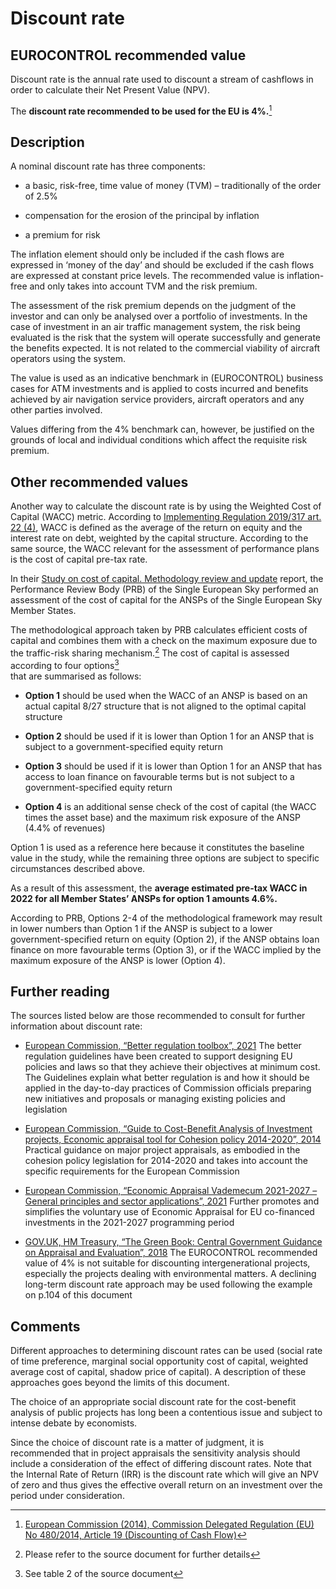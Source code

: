 # Discount rate {#sec-discount-rate}

## EUROCONTROL recommended value

Discount rate is the annual rate used to discount a stream of cashflows in order to calculate their Net Present Value (NPV).

The **discount rate recommended to be used for the EU is 4%.**^[[European Commission (2014), Commission Delegated Regulation (EU) No 480/2014, Article 19 (Discounting of Cash Flow)](https://eur-lex.europa.eu/legal-content/EN/TXT/?uri=uriserv%3AOJ.L_.2014.138.01.0005.01.ENG )]

## Description

A nominal discount rate has three components:

* a basic, risk-free, time value of money (TVM) – traditionally of the order of 2.5%

* compensation for the erosion of the principal by inflation

* a premium for risk

The inflation element should only be included if the cash flows are expressed in 
'money of the day' and should be excluded if the cash flows are expressed at
constant price levels. The recommended value is inflation-free and only takes 
into account TVM and the risk premium.

The assessment of the risk premium depends on the judgment of the investor and 
can only be analysed over a portfolio of investments. In the case of investment
in an air traffic management system, the risk being evaluated is the risk that 
the system will operate successfully and generate the benefits expected. It is 
not related to the commercial viability of aircraft operators using the system.

The value is used as an indicative benchmark in (EUROCONTROL) business cases for
ATM investments and is applied to costs incurred and benefits achieved by air 
navigation service providers, aircraft operators and any other parties involved.

Values differing from the 4% benchmark can, however, be justified on the grounds
of local and individual conditions which affect the requisite risk premium.

## Other recommended values

Another way to calculate the discount rate is by using the Weighted Cost of Capital (WACC)
metric. According to [Implementing Regulation 2019/317 art. 22 (4)](https://eur-lex.europa.eu/legal-content/EN/TXT/?toc=OJ%3AL%3A2019%3A056%3ATOC&uri=uriserv%3AOJ.L_.2019.056.01.0001.01.ENG), WACC is defined as
the average of the return on equity and the interest rate on debt, weighted by 
the capital structure. According to the same source, the WACC relevant for the 
assessment of performance plans is the cost of capital pre-tax rate.

In their [Study on cost of capital. Methodology review and update](Performance Review Body, “Study on cost of capital. Methodology review and update”, 2021) report,  the
Performance Review Body (PRB) of the Single European Sky performed an assessment 
of the cost of capital for the ANSPs of the Single European Sky Member States.

The methodological approach taken by PRB calculates efficient costs of capital 
and combines them with a check on the maximum exposure due to the traffic-risk 
sharing mechanism.^[Please refer to the source document for further details]  The cost of capital is assessed according to four options^[See table 2 of the source document]  
that are summarised as follows:

* **Option 1** should be used when the WACC of an ANSP is based on an actual capital 8/27 structure that is not aligned to the optimal capital structure

* **Option 2** should be used if it is lower than Option 1 for an ANSP that is subject 
to a government-specified equity return

* **Option 3** should be used if it is lower than Option 1 for an ANSP that has access
to loan finance on favourable terms but is not subject to a government-specified
equity return 

* **Option 4** is an additional sense check of the cost of capital (the WACC times
the asset base) and the maximum risk exposure of the ANSP (4.4% of revenues)

Option 1 is used as a reference here because it constitutes the baseline value 
in the study, while the remaining three options are subject to specific 
circumstances described above.

As a result of this assessment, the **average estimated pre-tax WACC in 2022 for all Member States’ ANSPs for option 1 amounts 4.6%.**

According to PRB, Options 2-4 of the methodological framework may result in lower
numbers than Option 1 if the ANSP is subject to a lower government-specified
return on equity (Option 2), if the ANSP obtains loan finance on more favourable
terms (Option 3), or if the WACC implied by the maximum exposure of the ANSP is 
lower (Option 4).

## Further reading

The sources listed below are those recommended to consult for further information about discount rate:

* [European Commission, “Better regulation toolbox”, 2021](https://commission.europa.eu/law/law-making-process/planning-and-proposing-law/better-regulation/better-regulation-guidelines-and-toolbox_en)
The better regulation guidelines have been created to support designing EU policies and laws so that they achieve their objectives at minimum cost. The Guidelines explain what better regulation is and how it should be applied in the day-to-day practices of Commission officials preparing new initiatives and proposals or managing existing policies and legislation

* [European Commission, “Guide to Cost-Benefit Analysis of Investment projects, Economic appraisal tool for Cohesion policy 2014-2020”, 2014](https://ec.europa.eu/regional_policy/en/information/publications/guides/2014/guide-to-cost-benefit-analysis-of-investment-projects-for-cohesion-policy-2014-2020)
Practical guidance on major project appraisals, as embodied in the cohesion policy legislation for 2014-2020 and takes into account the specific requirements for the European Commission

* [European Commission, “Economic Appraisal Vademecum 2021-2027 – General principles and sector applications”, 2021](https://ec.europa.eu/regional_policy/en/information/publications/guides/2021/economic-appraisal-vademecum-2021-2027-general-principles-and-sector-applications)
Further promotes and simplifies the voluntary use of Economic Appraisal for EU co-financed investments in the 2021-2027 programming period

* [GOV.UK, HM Treasury, “The Green Book: Central Government Guidance on Appraisal and Evaluation”, 2018](https://www.financeministersforclimate.org/knowledge-center/green-book-central-government-guidance-appraisal-and-evaluation#:~:text=The%20Green%20Book%3A%20Central%20Government%20Guidance%20on%20Appraisal,monitoring%20and%20evaluation%20before%2C%20during%20and%20after%20implementation.)
The EUROCONTROL recommended value of 4% is not suitable for discounting intergenerational projects, especially the projects dealing with environmental matters. A declining long-term discount rate approach may be used following the example on p.104 of this document

## Comments

Different approaches to determining discount rates can be used (social rate of time preference, marginal social opportunity cost of capital, weighted average cost of capital, shadow price of capital). A description of these approaches goes beyond the limits of this document.

The choice of an appropriate social discount rate for the cost-benefit analysis of public projects has long been a contentious issue and subject to intense debate by economists.

Since the choice of discount rate is a matter of judgment, it is recommended that in project appraisals the sensitivity analysis should include a consideration of the effect of differing discount rates. Note that the Internal Rate of Return (IRR) is the discount rate which will give an NPV of zero and thus gives the effective overall return on an investment over the period under consideration.
